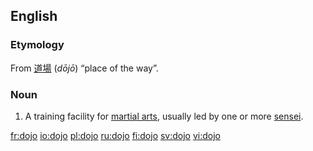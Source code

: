 {{see|dōjō}}
==English==
{{wikipedia}}

===Etymology===
From {{Ja.}} [[道場]] (''dōjō'') “place of the way”.

===Noun===
{{en-noun|''plural'' '''dojo''' ''or'' '''[[dojos]]'''}}

# A training facility for [[martial art]]s, usually led by one or more [[sensei]].

[[fr:dojo]]
[[io:dojo]]
[[pl:dojo]]
[[ru:dojo]]
[[fi:dojo]]
[[sv:dojo]]
[[vi:dojo]]